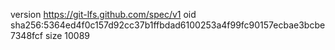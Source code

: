 version https://git-lfs.github.com/spec/v1
oid sha256:5364ed4f0c157d92cc37b1ffbdad6100253a4f99fc90157ecbae3bcbe7348fcf
size 10089
